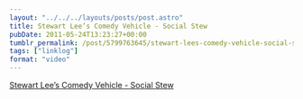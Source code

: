 ```yaml
---
layout: "../../../layouts/posts/post.astro"
title: Stewart Lee’s Comedy Vehicle - Social Stew
pubDate: 2011-05-24T13:23:27+00:00
tumblr_permalink: /post/5799763645/stewart-lees-comedy-vehicle-social-stew
tags: ["linklog"]
format: "video"
---
```



<YouTube id="https://www.youtube.com/watch?v=IVUdUMr5G3w" />

[Stewart Lee&rsquo;s Comedy Vehicle - Social Stew][1]

[1]: https://www.youtube.com/watch?v=IVUdUMr5G3w
